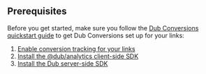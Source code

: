 ## Prerequisites

Before you get started, make sure you follow the [Dub Conversions quickstart guide](/conversions/quickstart) to get Dub Conversions set up for your links:

1. [Enable conversion tracking for your links](/conversions/quickstart#step-1-enable-conversion-tracking-for-your-links)
2. [Install the @dub/analytics client-side SDK](/sdks/client-side/introduction)
3. [Install the Dub server-side SDK](/conversions/quickstart#step-3-install-the-dub-server-side-sdk)
